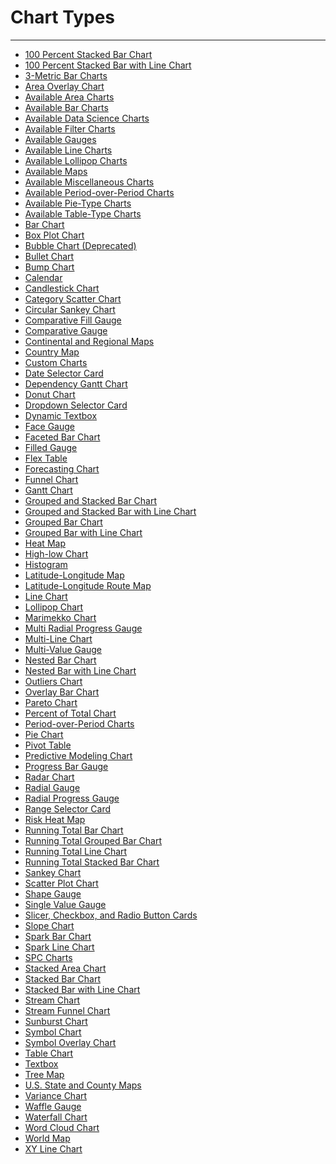 


Chart Types
===========
***
* [100 Percent Stacked Bar Chart](..\..\article\100_percent_stacked_bar_chart\index.qmd)
* [100 Percent Stacked Bar with Line Chart](..\..\article\100_percent_stacked_bar_with_line_chart\index.qmd)
* [3-Metric Bar Charts](..\..\article\3metric_bar_charts\index.qmd)
* [Area Overlay Chart](..\..\article\area_overlay_chart\index.qmd)
* [Available Area Charts](..\..\article\available_area_charts\index.qmd)
* [Available Bar Charts](..\..\article\available_bar_charts\index.qmd)
* [Available Data Science Charts](..\..\article\available_data_science_charts\index.qmd)
* [Available Filter Charts](..\..\article\available_filter_charts\index.qmd)
* [Available Gauges](..\..\article\available_gauges\index.qmd)
* [Available Line Charts](..\..\article\available_line_charts\index.qmd)
* [Available Lollipop Charts](..\..\article\available_lollipop_charts\index.qmd)
* [Available Maps](..\..\article\available_maps\index.qmd)
* [Available Miscellaneous Charts](..\..\article\available_miscellaneous_charts\index.qmd)
* [Available Period-over-Period Charts](..\..\article\available_periodoverperiod_charts\index.qmd)
* [Available Pie-Type Charts](..\..\article\available_pietype_charts\index.qmd)
* [Available Table-Type Charts](..\..\article\available_tabletype_charts\index.qmd)
* [Bar Chart](..\..\article\bar_chart\index.qmd)
* [Box Plot Chart](..\..\article\box_plot_chart\index.qmd)
* [Bubble Chart (Deprecated)](..\..\article\bubble_chart_deprecated\index.qmd)
* [Bullet Chart](..\..\article\bullet_chart\index.qmd)
* [Bump Chart](..\..\article\bump_chart\index.qmd)
* [Calendar](..\..\article\calendar\index.qmd)
* [Candlestick Chart](..\..\article\candlestick_chart\index.qmd)
* [Category Scatter Chart](..\..\article\category_scatter_chart\index.qmd)
* [Circular Sankey Chart](..\..\article\circular_sankey_chart\index.qmd)
* [Comparative Fill Gauge](..\..\article\comparative_fill_gauge\index.qmd)
* [Comparative Gauge](..\..\article\comparative_gauge\index.qmd)
* [Continental and Regional Maps](..\..\article\continental_and_regional_maps\index.qmd)
* [Country Map](..\..\article\country_map\index.qmd)
* [Custom Charts](..\..\article\custom_charts\index.qmd)
* [Date Selector Card](..\..\article\date_selector_card\index.qmd)
* [Dependency Gantt Chart](..\..\article\dependency_gantt_chart\index.qmd)
* [Donut Chart](..\..\article\donut_chart\index.qmd)
* [Dropdown Selector Card](..\..\article\dropdown_selector_card\index.qmd)
* [Dynamic Textbox](..\..\article\dynamic_textbox\index.qmd)
* [Face Gauge](..\..\article\face_gauge\index.qmd)
* [Faceted Bar Chart](..\..\article\faceted_bar_chart\index.qmd)
* [Filled Gauge](..\..\article\filled_gauge\index.qmd)
* [Flex Table](..\..\article\flex_table\index.qmd)
* [Forecasting Chart](..\..\article\forecasting_chart\index.qmd)
* [Funnel Chart](..\..\article\funnel_chart\index.qmd)
* [Gantt Chart](..\..\article\gantt_chart\index.qmd)
* [Grouped and Stacked Bar Chart](..\..\article\grouped_and_stacked_bar_chart\index.qmd)
* [Grouped and Stacked Bar with Line Chart](..\..\article\grouped_and_stacked_bar_with_line_chart\index.qmd)
* [Grouped Bar Chart](..\..\article\grouped_bar_chart\index.qmd)
* [Grouped Bar with Line Chart](..\..\article\grouped_bar_with_line_chart\index.qmd)
* [Heat Map](..\..\article\heat_map\index.qmd)
* [High-low Chart](..\..\article\highlow_chart\index.qmd)
* [Histogram](..\..\article\histogram\index.qmd)
* [Latitude-Longitude Map](..\..\article\latitudelongitude_map\index.qmd)
* [Latitude-Longitude Route Map](..\..\article\latitudelongitude_route_map\index.qmd)
* [Line Chart](..\..\article\line_chart\index.qmd)
* [Lollipop Chart](..\..\article\lollipop_chart\index.qmd)
* [Marimekko Chart](..\..\article\marimekko_chart\index.qmd)
* [Multi Radial Progress Gauge](..\..\article\multi_radial_progress_gauge\index.qmd)
* [Multi-Line Chart](..\..\article\multiline_chart\index.qmd)
* [Multi-Value Gauge](..\..\article\multivalue_gauge\index.qmd)
* [Nested Bar Chart](..\..\article\nested_bar_chart\index.qmd)
* [Nested Bar with Line Chart](..\..\article\nested_bar_with_line_chart\index.qmd)
* [Outliers Chart](..\..\article\outliers_chart\index.qmd)
* [Overlay Bar Chart](..\..\article\overlay_bar_chart\index.qmd)
* [Pareto Chart](..\..\article\pareto_chart\index.qmd)
* [Percent of Total Chart](..\..\article\percent_of_total_chart\index.qmd)
* [Period-over-Period Charts](..\..\article\periodoverperiod_charts\index.qmd)
* [Pie Chart](..\..\article\pie_chart\index.qmd)
* [Pivot Table](..\..\article\pivot_table\index.qmd)
* [Predictive Modeling Chart](..\..\article\predictive_modeling_chart\index.qmd)
* [Progress Bar Gauge](..\..\article\progress_bar_gauge\index.qmd)
* [Radar Chart](..\..\article\radar_chart\index.qmd)
* [Radial Gauge](..\..\article\radial_gauge\index.qmd)
* [Radial Progress Gauge](..\..\article\radial_progress_gauge\index.qmd)
* [Range Selector Card](..\..\article\range_selector_card\index.qmd)
* [Risk Heat Map](..\..\article\risk_heat_map\index.qmd)
* [Running Total Bar Chart](..\..\article\running_total_bar_chart\index.qmd)
* [Running Total Grouped Bar Chart](..\..\article\running_total_grouped_bar_chart\index.qmd)
* [Running Total Line Chart](..\..\article\running_total_line_chart\index.qmd)
* [Running Total Stacked Bar Chart](..\..\article\running_total_stacked_bar_chart\index.qmd)
* [Sankey Chart](..\..\article\sankey_chart\index.qmd)
* [Scatter Plot Chart](..\..\article\scatter_plot_chart\index.qmd)
* [Shape Gauge](..\..\article\shape_gauge\index.qmd)
* [Single Value Gauge](..\..\article\single_value_gauge\index.qmd)
* [Slicer, Checkbox, and Radio Button Cards](..\..\article\slicer_checkbox_and_radio_button_cards\index.qmd)
* [Slope Chart](..\..\article\slope_chart\index.qmd)
* [Spark Bar Chart](..\..\article\spark_bar_chart\index.qmd)
* [Spark Line Chart](..\..\article\spark_line_chart\index.qmd)
* [SPC Charts](..\..\article\spc_charts\index.qmd)
* [Stacked Area Chart](..\..\article\stacked_area_chart\index.qmd)
* [Stacked Bar Chart](..\..\article\stacked_bar_chart\index.qmd)
* [Stacked Bar with Line Chart](..\..\article\stacked_bar_with_line_chart\index.qmd)
* [Stream Chart](..\..\article\stream_chart\index.qmd)
* [Stream Funnel Chart](..\..\article\stream_funnel_chart\index.qmd)
* [Sunburst Chart](..\..\article\sunburst_chart\index.qmd)
* [Symbol Chart](..\..\article\symbol_chart\index.qmd)
* [Symbol Overlay Chart](..\..\article\symbol_overlay_chart\index.qmd)
* [Table Chart](..\..\article\table_chart\index.qmd)
* [Textbox](..\..\article\textbox\index.qmd)
* [Tree Map](..\..\article\tree_map\index.qmd)
* [U.S. State and County Maps](..\..\article\us_state_and_county_maps\index.qmd)
* [Variance Chart](..\..\article\variance_chart\index.qmd)
* [Waffle Gauge](..\..\article\waffle_gauge\index.qmd)
* [Waterfall Chart](..\..\article\waterfall_chart\index.qmd)
* [Word Cloud Chart](..\..\article\word_cloud_chart\index.qmd)
* [World Map](..\..\article\world_map\index.qmd)
* [XY Line Chart](..\..\article\xy_line_chart\index.qmd)
